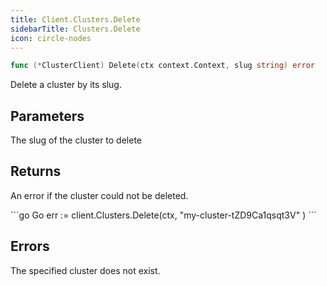 ```yaml
---
title: Client.Clusters.Delete
sidebarTitle: Clusters.Delete
icon: circle-nodes
---
```


```go
func (*ClusterClient) Delete(ctx context.Context, slug string) error
```

Delete a cluster by its slug.

## Parameters

<ParamField path="slug" type="string">
  The slug of the cluster to delete
</ParamField>

## Returns

An error if the cluster could not be deleted.

<RequestExample>
```go Go
err := client.Clusters.Delete(ctx,
    "my-cluster-tZD9Ca1qsqt3V"
)
```
</RequestExample>

## Errors

<ParamField path="not_found" type="cluster not found">
  The specified cluster does not exist.
</ParamField>
